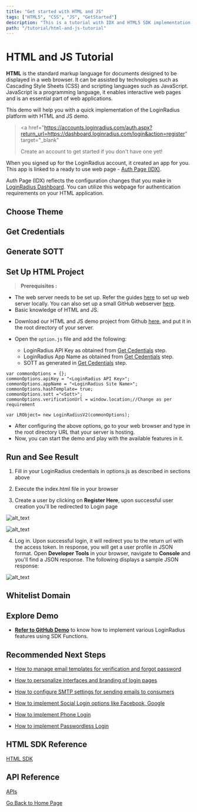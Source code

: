 ```yaml
---
title: "Get started with HTML and JS"
tags: ["HTML5", "CSS", "JS", "GetStarted"]
description: "This is a tutorial with IDX and HTML5 SDK implementation."
path: "/tutorial/html-and-js-tutorial"
---
```



# HTML and JS Tutorial

**HTML** is the standard markup language for documents designed to be displayed in a web browser. It can be assisted by technologies such as Cascading Style Sheets (CSS) and scripting languages such as JavaScript. JavaScript is a programming language, it enables interactive web pages and is an essential part of web applications.

This demo will help you with a quick implementation of the LoginRadius platform with HTML and JS demo.

> <a
>   href="https://accounts.loginradius.com/auth.aspx?return_url=https://dashboard.loginradius.com/login&action=register"
>   target="_blank"
> >
>   Create an account
> </a> to get started if you don't have one yet!

When you signed up for the LoginRadius account, it created an app for you. This app is linked to a ready to use web page - <a href="https://www.loginradius.com/docs/developer/concepts/idx" target="_blank">Auth Page (IDX)</a>.

Auth Page (IDX) reflects the configuration changes that you make in <a href="https://dashboard.loginradius.com/getting-started" target="_blank">LoginRadius Dashboard</a>. You can utilize this webpage for authentication requirements on your HTML application.

## Choose Theme

<ThemeDoc />

## Get Credentials

<CredsDoc />

## Generate SOTT

<GenSOTT />

## Set Up HTML Project

> **Prerequisites :**

- The web server needs to be set up. Refer the guides <a href="https://www.maketecheasier.com/setup-local-web-server-all-platforms/" target="_blank">here</a> to set up web server locally. You can also set up a small GitHub webserver <a href="https://www.maketecheasier.com/setup-local-web-server-all-platforms/" target="_blank">here</a>.
- Basic knowledge of HTML and JS.

* Download our HTML and JS demo project from Github <a href="https://github.com/LoginRadius/demo" target="_blank">here</a>, and put it in the root directory of your server.

* Open the `option.js` file and add the following:
  - LoginRadius API Key as obtained from [Get Cedentials](#get-credentials) step.
  - LoginRadius App Name as obtained from [Get Cedentials](#get-credentials) step.
  - SOTT as generated in [Get Cedentials](#get-credentials) step.

```
var commonOptions = {};
commonOptions.apiKey = "<LoginRadius API Key>";
commonOptions.appName = "<LoginRadius Site Name>";
commonOptions.hashTemplate= true;
commonOptions.sott ="<Sott>";
commonOptions.verificationUrl = window.location;//Change as per requirement

var LRObject= new LoginRadiusV2(commonOptions);

```

- After configuring the above options, go to your web browser and type in the root directory URL that your server is hosting.
- Now, you can start the demo and play with the available features in it.

## Run and See Result

1. Fill in your LoginRadius credentials in options.js as described in sections above

2. Execute the index.html file in your browser

3. Create a user by clicking on **Register Here**, upon successful user creation you'll be redirected to Login page

![alt_text](/images/loginscreen.png "image_tooltip")

![alt_text](/images/registration.png "image_tooltip")

4. Log in. Upon successful login, it will redirect you to the return url with the access token. In response, you will get a user profile in JSON format. Open **Developer Tools** in your browser, navigate to **Console** and you'll find a JSON response. The following displays a sample JSON response:

![alt_text](/images/jsonresponse.png "image_tooltip")

## Whitelist Domain

<DomainDoc />

## Explore Demo

- **<a href="https://www.loginradius.com/docs/developer/download/html5-sdk-demo.zip" target="_blank">Refer to GitHub Demo</a>** to know how to implement various LoginRadius features using SDK Functions.

## Recommended Next Steps

- <a href="https://www.loginradius.com/docs/developer/guide/customize-email-and-sms-settings" target="_blank">How to manage email templates for verification and forgot password</a>

- <a href="https://www.loginradius.com/docs/developer/guide/customize-auth-page" target="_blank">How to personalize interfaces and branding of login pages</a>

- <a href="https://www.loginradius.com/docs/developer/guide/setup-your-smtp-provider" target="_blank">How to configure SMTP settings for sending emails to consumers</a>

- <a href="https://www.loginradius.com/docs/developer/guide/social-login" target="_blank">How to implement Social Login options like Facebook, Google</a>

- <a href="https://www.loginradius.com/docs/developer/guide/phone-login" target="_blank">How to implement Phone Login</a>

- <a href="https://www.loginradius.com/docs/developer/guide/passwordless-login" target="_blank">How to implement Passwordless Login</a>

## HTML SDK Reference

<a href="https://www.loginradius.com/docs/developer/references/sdk/html5-sdk" target="_blank">HTML SDK</a>

## API Reference

[APIs](/#api)

[Go Back to Home Page](/)
